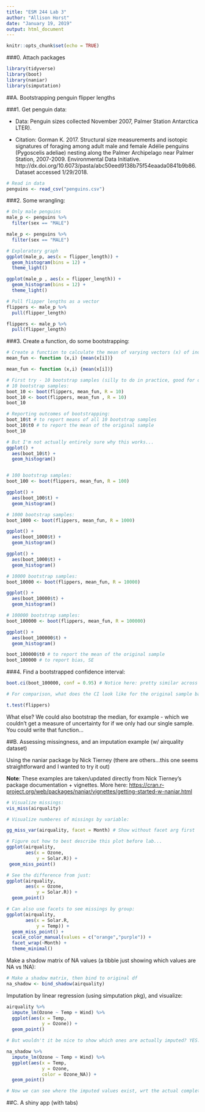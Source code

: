 ```yaml
---
title: "ESM 244 Lab 3"
author: "Allison Horst"
date: "January 19, 2019"
output: html_document
---
```


```r
knitr::opts_chunk$set(echo = TRUE)
```

###0. Attach packages

```r

library(tidyverse)
library(boot)
library(naniar)
library(simputation)

```


##A. Bootstrapping penguin flipper lengths

###1. Get penguin data:

- Data: Penguin sizes collected November 2007, Palmer Station Antarctica LTER). 

- Citation: Gorman K. 2017. Structural size measurements and isotopic signatures of foraging among adult male and female Adélie penguins (Pygoscelis adeliae) nesting along the Palmer Archipelago near Palmer Station, 2007-2009. Environmental Data Initiative. http://dx.doi.org/10.6073/pasta/abc50eed9138b75f54eaada0841b9b86. Dataset accessed 1/29/2018.

```r

# Read in data
penguins <- read_csv("penguins.csv")
```

###2. Some wrangling:

```r
# Only male penguins
male_p <- penguins %>% 
  filter(sex == "MALE")

male_p <- penguins %>% 
  filter(sex == "MALE")

# Exploratory graph
ggplot(male_p, aes(x = flipper_length)) +
  geom_histogram(bins = 12) +
  theme_light()

ggplot(male_p , aes(x = flipper_length)) + 
  geom_histogram(bins = 12) +
  theme_light()

# Pull flipper lengths as a vector
flippers <- male_p %>% 
  pull(flipper_length)

flippers <- male_p %>% 
  pull(flipper_length)
```

###3. Create a function, do some bootstrapping:

```r
# Create a function to calculate the mean of varying vectors (x) of index (i)
mean_fun <- function (x,i) {mean(x[i])}

mean_fun <- function (x,i) {mean(x[i])}

# First try - 10 bootstrap samples (silly to do in practice, good for demonstration)
# 10 bootstrap samples: 
boot_10 <- boot(flippers, mean_fun, R = 10)
boot_10 <- boot(flippers, mean_fun , R = 10)
boot_10

# Reporting outcomes of bootstrapping: 
boot_10$t # to report means of all 10 bootstrap samples
boot_10$t0 # to report the mean of the original sample
boot_10

# But I'm not actually entirely sure why this works...
ggplot() +
  aes(boot_10$t) + 
  geom_histogram()


# 100 bootstrap samples: 
boot_100 <- boot(flippers, mean_fun, R = 100)

ggplot() +
  aes(boot_100$t) + 
  geom_histogram()

# 1000 bootstrap samples: 
boot_1000 <- boot(flippers, mean_fun, R = 1000)

ggplot() +
  aes(boot_1000$t) + 
  geom_histogram()

ggplot() + 
  aes(boot_1000$t) + 
  geom_histogram()

# 10000 bootstrap samples: 
boot_10000 <- boot(flippers, mean_fun, R = 10000)

ggplot() +
  aes(boot_10000$t) + 
  geom_histogram()

# 100000 bootstrap samples:
boot_100000 <- boot(flippers, mean_fun, R = 100000)

ggplot() +
  aes(boot_100000$t) +
  geom_histogram()

boot_100000$t0 # to report the mean of the original sample
boot_100000 # to report bias, SE

```

###4. Find a bootstrapped confidence interval:

```r

boot.ci(boot_100000, conf = 0.95) # Notice here: pretty similar across CI methods

# For comparison, what does the CI look like for the original sample based on the t-distribution? 

t.test(flippers)

```

What else? We could also bootstrap the median, for example - which we couldn't get a measure of uncertainty for if we only had our single sample. You could write that function...

##B. Assessing missingness, and an imputation example (w/ airquality dataset)

Using the naniar package by Nick Tierney (there are others...this one seems straightforward and I wanted to try it out) 

**Note**: These examples are taken/updated directly from Nick Tierney's package documentation + vignettes. More here: <https://cran.r-project.org/web/packages/naniar/vignettes/getting-started-w-naniar.html>

```r

# Visualize missings:
vis_miss(airquality) 

# Visualize numberes of missings by variable:

gg_miss_var(airquality, facet = Month) # Show without facet arg first

# Figure out how to best describe this plot before lab...
ggplot(airquality,
       aes(x = Ozone,
           y = Solar.R)) +
 geom_miss_point()

# See the difference from just:
ggplot(airquality,
       aes(x = Ozone,
           y = Solar.R)) +
  geom_point()

# Can also use facets to see missings by group:
ggplot(airquality,
       aes(x = Solar.R, 
           y = Temp)) +
  geom_miss_point() + 
  scale_color_manual(values = c("orange","purple")) +
  facet_wrap(~Month) +
  theme_minimal()
```

Make a shadow matrix of NA values (a tibble just showing which values are NA vs !NA): 

```r

# Make a shadow matrix, then bind to original df
na_shadow <- bind_shadow(airquality)

```


Imputation by linear regression (using simputation pkg), and visualize: 

```r

airquality %>%
  impute_lm(Ozone ~ Temp + Wind) %>%
  ggplot(aes(x = Temp,
             y = Ozone)) + 
  geom_point()

# But wouldn't it be nice to show which ones are actually imputed? YES. Luckily we made a shadow matrix...

na_shadow %>%
  impute_lm(Ozone ~ Temp + Wind) %>%
  ggplot(aes(x = Temp,
             y = Ozone,
             color = Ozone_NA)) + 
  geom_point()

# Now we can see where the imputed values exist, wrt the actual complete cases.  

```

##C. A shiny app (with tabs)




